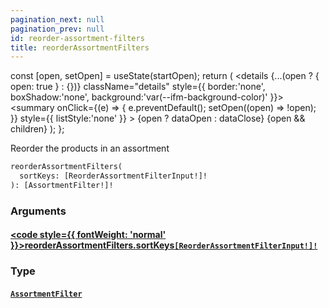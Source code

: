 ```yaml
---
pagination_next: null
pagination_prev: null
id: reorder-assortment-filters
title: reorderAssortmentFilters
---
```









  const [open, setOpen] = useState(startOpen);
  return (
    <details {...(open ? { open: true } : {})} className="details" style={{ border:'none', boxShadow:'none', background:'var(--ifm-background-color)' }}>
      <summary
        onClick={(e) => {
          e.preventDefault();
          setOpen((open) => !open);
        }}
        style={{ listStyle:'none' }}
      >
      {open ? dataOpen : dataClose}
      </summary>
      {open && children}
    </details>
  );
};








Reorder the products in an assortment


```graphql
reorderAssortmentFilters(
  sortKeys: [ReorderAssortmentFilterInput!]!
): [AssortmentFilter!]!
```




### Arguments

#### [<code style={{ fontWeight: 'normal' }}>reorderAssortmentFilters.<b>sortKeys</b></code>](#)<Bullet />[`[ReorderAssortmentFilterInput!]!`](/schema/types/inputs/reorder-assortment-filter-input.mdx) <Badge class="badge badge--secondary" text="non-null"/> <Badge class="badge badge--secondary" text="input"/> 



### Type

#### [`AssortmentFilter`](/schema/types/objects/assortment-filter.mdx) <Badge class="badge badge--secondary" text="object"/> 







